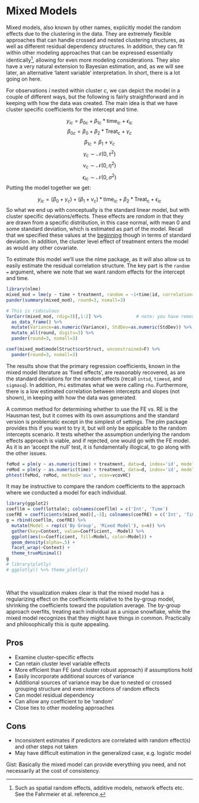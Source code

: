 # Mixed Models

<span class="emph">Mixed models</span>, also known by other names, explicitly model the random effects due to the clustering in the data.  They are extremely flexible approaches that can handle crossed and nested clustering structures, as well as different residual dependency structures.  In addition, they can fit within other modeling approaches that can be expressed essentially identically[^remods], allowing for even more modeling considerations.  They also have a very natural extension to Bayesian estimation, and, as we will see later, an alternative 'latent variable' interpretation. In short, there is a lot going on here.

For observations $i$ nested within cluster $c$, we can depict the model in a couple of different ways, but the following is fairly straightforward and in keeping with how the data was created. The main idea is that we have cluster specific coefficients for the intercept and time.

$$ y_{ic} = \beta_{0c} + \beta_{1c} * \mathrm{time}_{ic} + \epsilon_{ic} $$
$$\beta_{0c} = \beta_0 + \beta_2 * \mathrm{Treat_{c}} + \gamma_c$$
$$\beta_{1c} = \beta_1 + \nu_c$$
$$\gamma_c\sim \mathcal{N}(0, \tau^2)$$
$$\nu_c\sim \mathcal{N}(0, \eta^2)$$
$$\epsilon_{ic} \sim \mathcal{N}(0, \sigma^2)$$
Putting the model together we get:

$$ y_{ic} = (\beta_0 + \gamma_c) + (\beta_1 + \nu_c) * \mathrm{time}_{ic} + \beta_2 * \mathrm{Treat_{c}} + \epsilon_{ic} $$
So what we end up with conceptually is the standard linear model, but with cluster specific deviations/effects.  These effects are *random* in that they are drawn from a specific distribution, in this case normal, with mean 0 and some standard deviation, which is estimated as part of the model.  Recall that we specified these values at the [beginning](#preliminaries) though in terms of standard deviation. In addition, the cluster level effect of treatment enters the model as would any other covariate.


To estimate this model we'll use the <span class="pack">nlme</span> package, as it will also allow us to easily estimate the residual correlation structure.  The key part is the `random =` argument, where we note that we want random effects for the intercept and time.

```r
library(nlme)
mixed_mod = lme(y ~ time + treatment, random = ~1+time|id, correlation=corAR1(form=~time|id))
pander(summary(mixed_mod), round=3, nsmall=3)

# This is ridiculous
VarCorr(mixed_mod, rdig=3)[,1:2] %>%             # note: you have removed the correlation from display
  as_data_frame() %>% 
  mutate(Variance=as.numeric(Variance), StdDev=as.numeric(StdDev)) %>% 
  mutate_all(round, digits=3) %>% 
  pander(round=3, nsmall=3)

coef(mixed_mod$modelStruct$corStruct, unconstrained=F) %>% 
  pander(round=3, nsmall=3)  
```

The results show that the primary regression coefficients, known in the mixed model literature as 'fixed effects', are reasonably recovered, as are the standard deviations for the random effects (recall `intsd`, `timesd`, and `sigmasq`). In addition, `Phi` estimates what we were calling `rho`.  Furthermore, there is a low estimated correlation between intercepts and slopes (not shown), in keeping with how the data was generated.

A common method for determining whether to use the FE vs. RE is the <span class="emph">Hausman test</span>, but it comes with its own assumptions and the standard version is problematic except in the simplest of settings. The plm package provides this if you want to try it, but will only be applicable to the random intercepts scenario. It tests whether the assumption underlying the random effects approach is viable, and if rejected, one would go with the FE model. As it is an 'accept the null' test, it is fundamentally illogical, to go along with the other issues.

```r
feMod = plm(y ~ as.numeric(time) + treatment, data=d, index='id', model='within')
reMod = plm(y ~ as.numeric(time) + treatment, data=d, index='id', model='random')
phtest(feMod, reMod, method='aux', vcov=vcovHC)
```


It may be instructive to compare the random coefficients to the approach where we conducted a model for each individual.

```r
library(ggplot2)
coefllm = coef(lottalm); colnames(coefllm) = c('Int', 'Time')
coefRE = coefficients(mixed_mod)[,-3]; colnames(coefRE) = c('Int', 'Time')  # no cluster covariate
g = rbind(coefllm, coefRE) %>% 
  mutate(Model = rep(c('By Group', 'Mixed Model'), e=n)) %>% 
  gather(key=Context, value=Coefficient, -Model) %>% 
  ggplot(aes(x=Coefficient, fill=Model, color=Model)) +
  geom_density(alpha=.5) +
  facet_wrap(~Context) +
  theme_trueMinimal() 
g
# library(plotly)
# ggplotly() %>% theme_plotly()
```

<br>

What the visualization makes clear is that the mixed model has a regularizing effect on the coefficients relative to the by-group model, shrinking the coefficients toward the population average. The by-group approach overfits, treating each individual as a unique snowflake, while the mixed model recognizes that they might have things in common. Practically and philosophically this is quite appealing.

## Pros

- Examine cluster-specific effects
- Can retain cluster level variable effects
- More efficient than FE (and cluster robust approach) if assumptions hold
- Easily incorporate additional sources of variance
- Additional sources of variance may be due to nested or crossed grouping structure and even interactions of random effects
- Can model residual dependency
- Can allow any coefficient to be 'random'
- Close ties to other modeling approaches

## Cons

- Inconsistent estimates if predictors are correlated with random effect(s) and other steps not taken
- May have difficult estimation in the generalized case, e.g. logistic model

Gist: Basically the mixed model can provide everything you need, and not necessarily at the cost of consistency.



[^remods]: Such as spatial random effects, additive models, network effects etc. See the Fahrmeier et al. reference.
